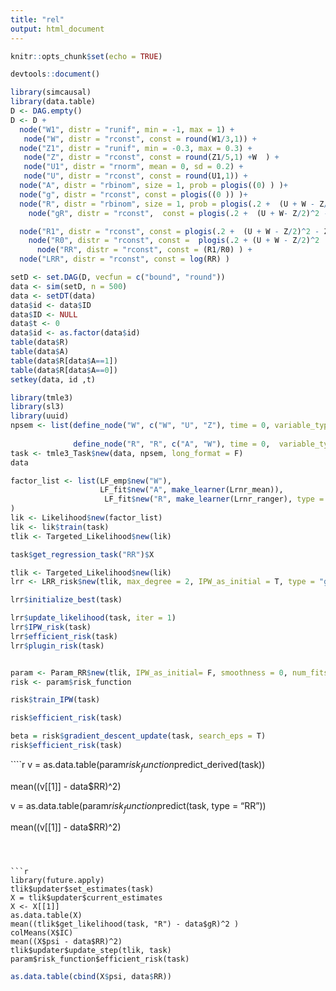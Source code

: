 ```yaml
---
title: "rel"
output: html_document
---
```


```r
knitr::opts_chunk$set(echo = TRUE)

```

```r

devtools::document()
```

```r
library(simcausal)
library(data.table)
D <- DAG.empty()
D <- D +
  node("W1", distr = "runif", min = -1, max = 1) +
   node("W", distr = "rconst", const = round(W1/3,1)) +
  node("Z1", distr = "runif", min = -0.3, max = 0.3) +
   node("Z", distr = "rconst", const = round(Z1/5,1) +W  ) +
   node("U1", distr = "rnorm", mean = 0, sd = 0.2) +
   node("U", distr = "rconst", const = round(U1,1)) +
  node("A", distr = "rbinom", size = 1, prob = plogis((0) ) )+
  node("g", distr = "rconst", const = plogis((0 )) )+
  node("R", distr = "rbinom", size = 1, prob = plogis(.2 +  (U + W - Z/2)^2 - Z*A - .4*A + 5*A*W ) )+
    node("gR", distr = "rconst",  const = plogis(.2 +  (U + W- Z/2)^2 - Z*A +.4*A + 5*A*W ) )+

  node("R1", distr = "rconst", const = plogis(.2 +  (U + W - Z/2)^2 - Z - .4 + 5*W ) )+
    node("R0", distr = "rconst", const =  plogis(.2 + (U + W - Z/2)^2  ) )+
      node("RR", distr = "rconst", const = (R1/R0) ) +
  node("LRR", distr = "rconst", const = log(RR) ) 

setD <- set.DAG(D, vecfun = c("bound", "round"))
data <- sim(setD, n = 500)
data <- setDT(data)
data$id <- data$ID
data$ID <- NULL
data$t <- 0
data$id <- as.factor(data$id)
table(data$R)
table(data$A)
table(data$R[data$A==1])
table(data$R[data$A==0])
setkey(data, id ,t)

library(tmle3)
library(sl3)
library(uuid)
npsem <- list(define_node("W", c("W", "U", "Z"), time = 0, variable_type = variable_type("continuous")), define_node("A", "A", c("W"), time = 0), define_node("Z", "Z",  variable_type = variable_type("continuous")),
             
              define_node("R", "R", c("A", "W"), time = 0,  variable_type = variable_type("continuous")), define_node("RR", "R", c("W"), time = 0,  variable_type = variable_type("continuous")))
task <- tmle3_Task$new(data, npsem, long_format = F)
data
```

```r
factor_list <- list(LF_emp$new("W"), 
                    LF_fit$new("A", make_learner(Lrnr_mean)),
                     LF_fit$new("R", make_learner(Lrnr_ranger), type = "mean")
)
lik <- Likelihood$new(factor_list)
lik <- lik$train(task)
tlik <- Targeted_Likelihood$new(lik)
```

```r
task$get_regression_task("RR")$X
```

```r
tlik <- Targeted_Likelihood$new(lik)
lrr <- LRR_risk$new(tlik, max_degree = 2, IPW_as_initial = T, type = "grad")
```

```r
lrr$initialize_best(task)

```
```r

lrr$update_likelihood(task, iter = 1)
lrr$IPW_risk(task)
lrr$efficient_risk(task)
lrr$plugin_risk(task)
```

```r

```
```r
param <- Param_RR$new(tlik, IPW_as_initial= F, smoothness = 0, num_fits = 1, type = "grad")
risk <- param$risk_function

risk$train_IPW(task)
```

```r
risk$efficient_risk(task)

beta = risk$gradient_descent_update(task, search_eps = T)
risk$efficient_risk(task)
```

````r
v = as.data.table(param$risk_function$predict_derived(task))

mean((v[[1]] - data$RR)^2)

v = as.data.table(param$risk_function$predict(task, type = "RR"))

mean((v[[1]] - data$RR)^2)
```



```r
library(future.apply)
tlik$updater$set_estimates(task)
X = tlik$updater$current_estimates
X <- X[[1]]
as.data.table(X)
mean((tlik$get_likelihood(task, "R") - data$gR)^2 )
colMeans(X$IC)
mean((X$psi - data$RR)^2)
tlik$updater$update_step(tlik, task)
param$risk_function$efficient_risk(task)
```


```r

as.data.table(cbind(X$psi, data$RR))
```
